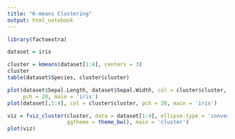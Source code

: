 ---
title: "K-means Clustering"
output: html_notebook
---


```{r}
library(factoextra)
```
```{r}
dataset = iris

cluster = kmeans(dataset[1:4], centers = 3)
cluster
table(dataset$Species, cluster$cluster)
```

```{r}
plot(dataset$Sepal.Length, dataset$Sepal.Width, col = cluster$cluster,
     pch = 20, main = 'iris')
plot(dataset[,1:4], col = cluster$cluster, pch = 20, main = 'iris')
```

```{r}
viz = fviz_cluster(cluster, data = dataset[1:4], ellipse.type = 'convex',
                   ggtheme = theme_bw(), main = 'cluster')
plot(viz)
```
